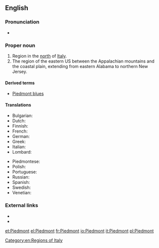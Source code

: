 {{also|piedmont}}
==English==
{{wikipedia}}

===Pronunciation===
{{rfap|UK|UK|lang=en}}
*{{audio|En-us-Piedmont.ogg|Audio (US)|lang=en}}

===Proper noun===
{{en-proper noun}}

# Region in the [[north]] of [[Italy]].
# The region of the eastern US between the Appalachian mountains and the coastal plain, extending from eastern Alabama to northern New Jersey.

====Derived terms====
* [[Piedmont blues]]

====Translations====
{{trans-top|region}}
* Bulgarian: {{t|bg|Пиемонт}}
* Dutch: {{t|nl|piemonte}}
* Finnish: {{t|fi|Piemonte}}
* French: {{t+|fr|Piémont|m}}
* German: {{t+|de|Piemont|n}}
* Greek: {{t+|el|Πεδεμόντιο|n}}
* Italian: {{t+|it|Piemonte|m}}
* Lombard: {{t|lmo|Piemont|m}}
{{trans-mid}}
* Piedmontese: {{t|pms|Piemont|m}}
* Polish: {{t+|pl|Piemont|m}}
* Portuguese: {{t|pt|Piemonte|m}}
* Russian: {{t|ru|Пьемонт|m}}
* Spanish: {{t+|es|Piamonte|m}}
* Swedish: {{t|sv|Piemonte}}
* Venetian: {{t|vec|Piemonte|m}}
{{trans-bottom}}

===External links===
* {{projectlink|wikipedia}}
* {{projectlink|wikipedia|Piedmont (United States)}}

[[Category:en:Regions of Italy]]

[[et:Piedmont]]
[[el:Piedmont]]
[[fr:Piedmont]]
[[io:Piedmont]]
[[it:Piedmont]]
[[pl:Piedmont]]